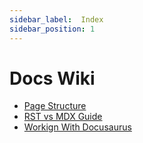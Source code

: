 ```yaml
---
sidebar_label:  Index
sidebar_position: 1
---
```


# Docs Wiki

- [Page Structure](/page-structure.mdx)
- [RST vs MDX Guide](/wiki/category/rst-vs-mdx-guide/)
- [Workign With Docusaurus](/working-with-docusaurus.mdx)